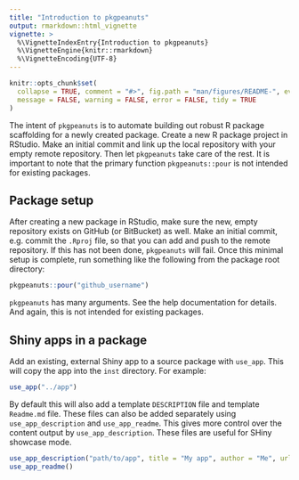 ```yaml
---
title: "Introduction to pkgpeanuts"
output: rmarkdown::html_vignette
vignette: >
  %\VignetteIndexEntry{Introduction to pkgpeanuts}
  %\VignetteEngine{knitr::rmarkdown}
  %\VignetteEncoding{UTF-8}
---
```


```r
knitr::opts_chunk$set(
  collapse = TRUE, comment = "#>", fig.path = "man/figures/README-", eval = TRUE,
  message = FALSE, warning = FALSE, error = FALSE, tidy = TRUE
)
```

The intent of `pkgpeanuts` is to automate building out robust R package scaffolding for a newly created package. Create a new R package project in RStudio. Make an initial commit and link up the local repository with your empty remote repository. Then let `pkgpeanuts` take care of the rest. It is important to note that the primary function `pkgpeanuts::pour` is not intended for existing packages.

## Package setup

After creating a new package in RStudio, make sure the new, empty repository exists on GitHub (or BitBucket) as well. Make an initial commit, e.g. commit the `.Rproj` file, so that you can add and push to the remote repository. If this has not been done, `pkgpeanuts` will fail. Once this minimal setup is complete, run something like the following from the package root directory:

```r
pkgpeanuts::pour("github_username")
```

`pkgpeanuts` has many arguments. See the help documentation for details. And again, this is not intended for existing packages.

## Shiny apps in a package

Add an existing, external Shiny app to a source package with `use_app`. This will copy the app into the `inst` directory. For example:

```r
use_app("../app")
```

By default this will also add a template `DESCRIPTION` file and template `Readme.md` file. These files can also be added separately using `use_app_description` and `use_app_readme`. This gives more control over the content output by `use_app_description`. These files are useful for SHiny showcase mode.

```r
use_app_description("path/to/app", title = "My app", author = "Me", url = "example.com", tags = c("data analysis", "graphing"))
use_app_readme()
```
